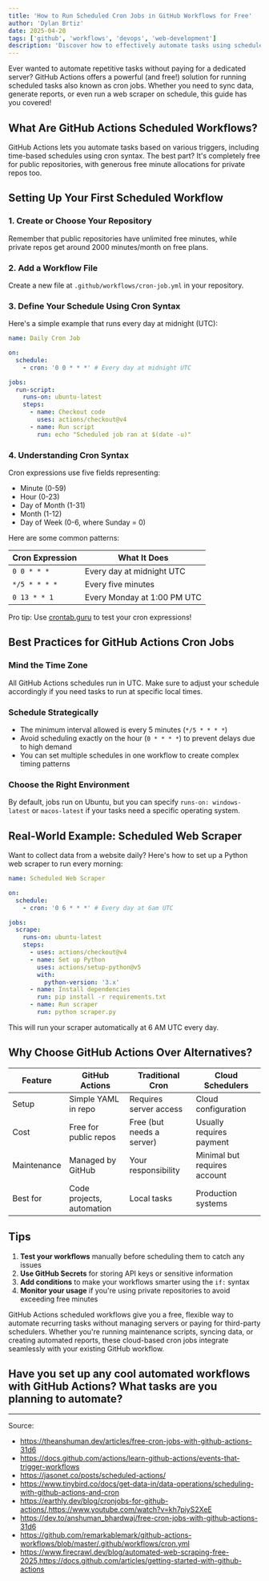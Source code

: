 ```yaml
---
title: 'How to Run Scheduled Cron Jobs in GitHub Workflows for Free'
author: 'Dylan Brtiz'
date: 2025-04-20
tags: ['github', 'workflows', 'devops', 'web-development']
description: 'Discover how to effectively automate tasks using scheduled cron jobs in GitHub Actions for free, streamlining your workflow and improving efficiency.'
---
```


Ever wanted to automate repetitive tasks without paying for a dedicated server? GitHub Actions offers a powerful (and free!) solution for running scheduled tasks also known as cron jobs. Whether you need to sync data, generate reports, or even run a web scraper on schedule, this guide has you covered!

## What Are GitHub Actions Scheduled Workflows?

GitHub Actions lets you automate tasks based on various triggers, including time-based schedules using cron syntax. The best part? It's completely free for public repositories, with generous free minute allocations for private repos too.

## Setting Up Your First Scheduled Workflow

### 1. Create or Choose Your Repository

Remember that public repositories have unlimited free minutes, while private repos get around 2000 minutes/month on free plans.

### 2. Add a Workflow File

Create a new file at `.github/workflows/cron-job.yml` in your repository.

### 3. Define Your Schedule Using Cron Syntax

Here's a simple example that runs every day at midnight (UTC):

```yaml
name: Daily Cron Job

on:
  schedule:
    - cron: '0 0 * * *' # Every day at midnight UTC

jobs:
  run-script:
    runs-on: ubuntu-latest
    steps:
      - name: Checkout code
        uses: actions/checkout@v4
      - name: Run script
        run: echo "Scheduled job ran at $(date -u)"
```

### 4. Understanding Cron Syntax

Cron expressions use five fields representing:

- Minute (0-59)
- Hour (0-23)
- Day of Month (1-31)
- Month (1-12)
- Day of Week (0-6, where Sunday = 0)

Here are some common patterns:

| Cron Expression | What It Does                |
| --------------- | --------------------------- |
| `0 0 * * *`     | Every day at midnight UTC   |
| `*/5 * * * *`   | Every five minutes          |
| `0 13 * * 1`    | Every Monday at 1:00 PM UTC |

Pro tip: Use [crontab.guru](https://crontab.guru) to test your cron expressions!

## Best Practices for GitHub Actions Cron Jobs

### Mind the Time Zone

All GitHub Actions schedules run in UTC. Make sure to adjust your schedule accordingly if you need tasks to run at specific local times.

### Schedule Strategically

- The minimum interval allowed is every 5 minutes (`*/5 * * * *`)
- Avoid scheduling exactly on the hour (`0 * * * *`) to prevent delays due to high demand
- You can set multiple schedules in one workflow to create complex timing patterns

### Choose the Right Environment

By default, jobs run on Ubuntu, but you can specify `runs-on: windows-latest` or `macos-latest` if your tasks need a specific operating system.

## Real-World Example: Scheduled Web Scraper

Want to collect data from a website daily? Here's how to set up a Python web scraper to run every morning:

```yaml
name: Scheduled Web Scraper

on:
  schedule:
    - cron: '0 6 * * *' # Every day at 6am UTC

jobs:
  scrape:
    runs-on: ubuntu-latest
    steps:
      - uses: actions/checkout@v4
      - name: Set up Python
        uses: actions/setup-python@v5
        with:
          python-version: '3.x'
      - name: Install dependencies
        run: pip install -r requirements.txt
      - name: Run scraper
        run: python scraper.py
```

This will run your scraper automatically at 6 AM UTC every day.

## Why Choose GitHub Actions Over Alternatives?

| Feature     | GitHub Actions            | Traditional Cron          | Cloud Schedulers             |
| ----------- | ------------------------- | ------------------------- | ---------------------------- |
| Setup       | Simple YAML in repo       | Requires server access    | Cloud configuration          |
| Cost        | Free for public repos     | Free (but needs a server) | Usually requires payment     |
| Maintenance | Managed by GitHub         | Your responsibility       | Minimal but requires account |
| Best for    | Code projects, automation | Local tasks               | Production systems           |

## Tips

1. **Test your workflows** manually before scheduling them to catch any issues
2. **Use GitHub Secrets** for storing API keys or sensitive information
3. **Add conditions** to make your workflows smarter using the `if:` syntax
4. **Monitor your usage** if you're using private repositories to avoid exceeding free minutes

GitHub Actions scheduled workflows give you a free, flexible way to automate recurring tasks without managing servers or paying for third-party schedulers. Whether you're running maintenance scripts, syncing data, or creating automated reports, these cloud-based cron jobs integrate seamlessly with your existing GitHub workflow.

## Have you set up any cool automated workflows with GitHub Actions? What tasks are you planning to automate?

---

Source:

- https://theanshuman.dev/articles/free-cron-jobs-with-github-actions-31d6
- https://docs.github.com/actions/learn-github-actions/events-that-trigger-workflows
- https://jasonet.co/posts/scheduled-actions/
- https://www.tinybird.co/docs/get-data-in/data-operations/scheduling-with-github-actions-and-cron
- https://earthly.dev/blog/cronjobs-for-github-actions/,https://www.youtube.com/watch?v=kh7piyS2XeE
- https://dev.to/anshuman_bhardwaj/free-cron-jobs-with-github-actions-31d6
- https://github.com/remarkablemark/github-actions-workflows/blob/master/.github/workflows/cron.yml
- https://www.firecrawl.dev/blog/automated-web-scraping-free-2025,https://docs.github.com/articles/getting-started-with-github-actions
